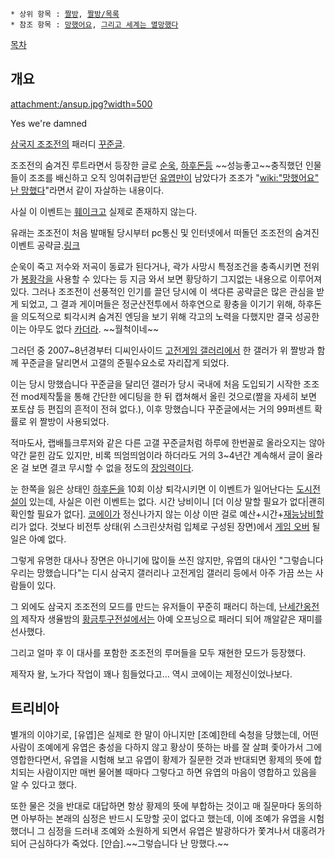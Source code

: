  * 상위 항목 : [[짤방]], [[짤방/목록]]
 * 참조 항목 : [[망했어요]], [[그리고 세계는 멸망했다]]

[[목차]]

== 개요 ==

attachment:/ansup.jpg?width=500

Yes we're damned

[[삼국지 조조전]]의 패러디 [[꾸준글]].

조조전의 숨겨진 루트라면서 등장한 글로 [[순욱]], [[하후돈]]등 ~~성능좋고~~충직했던 인물들이 조조를 배신하고 오직 잉여취급받던 [[유엽]]만이 남았다가 조조가 "[[wiki:"망했어요" 난 망했다]]"라면서 같이 자살하는 내용이다.

사실 이 이벤트는 [[훼이크]]고 실제로 존재하지 않는다.

유래는 조조전이 처음 발매될 당시부터 pc통신 및 인터넷에서 떠돌던 조조전의 숨겨진 이벤트 공략글.[http://leon2.tistory.com/m/post/543 링크]

순욱이 죽고 저수와 저곡이 동료가 된다거나, 곽가 사망시 특정조건을 충족시키면 전위가 [[봉황각]]을 사용할 수 있다는 등 지금 와서 보면 황당하기 그지없는 내용으로 이루어져 있다. 그러나 조조전이 선풍적인 인기를 끌던 당시에 이 색다른 공략글은 많은 관심을 받게 되었고, 그 결과 게이머들은 정군산전투에서 하후연으로 황충을 이기기 위해, 하후돈을 의도적으로 퇴각시켜 숨겨진 엔딩을 보기 위해 각고의 노력을 다했지만 결국 성공한 이는 아무도 없다 [[카더라]]. ~~월척이네~~

그러던 중 2007~8년경부터 디씨인사이드 [[고전게임 갤러리]]에서 한 갤러가 위 짤방과 함께 꾸준글을 달리면서 고갤의 준필수요소로 자리잡게 되었다.

이는 당시 망했습니다 꾸준글을 달리던 갤러가 당시 국내에 처음 도입되기 시작한 조조전 mod제작툴을 통해 간단한 에디팅을 한 뒤 캡쳐해서 올린 것으로(짤을 자세히 보면 포토샵 등 편집의 흔적이 전혀 없다.), 이후 망했습니다 꾸준글에서는 거의 99퍼센트 확률로 위 짤방이 사용되었다.

적마도사, 랩배틀크루저와 같은 다른 고갤 꾸준글처럼 하루에 한번꼴로 올라오지는 않아 약간 묻힌 감도 있지만, 비록 띄엄띄엄이라 하더라도 거의 3~4년간 계속해서 글이 올라온 걸 보면 결코 무시할 수 없을 정도의 [[장잉력]]이다.

눈 한쪽을 잃은 상태인 [[하후돈]]을 10회 이상 퇴각시키면 이 이벤트가 일어난다는 [[도시전설]]이 있는데, 사실은 이런 이벤트는 없다. 시간 낭비이니 [더 이상 말할 필요가 없다|괜히 확인할 필요가 없다]. [[코에이]]가 정신나가지 않는 이상 이딴 걸로 예산+시간+[[재능낭비]]할 리가 없다. 것보다 비전투 상태(위 스크린샷처럼 입체로 구성된 장면)에서 [[게임 오버]] 될 일은 아예 없다.

그렇게 유명한 대사나 장면은 아니기에 많이들 쓰진 않지만, 유엽의 대사인 "그렇습니다 우리는 망했습니다"는 디시 삼국지 갤러리나 고전게임 갤러리 등에서 아주 가끔 쓰는 사람들이 있다. 

그 외에도 삼국지 조조전의 모드를 만드는 유저들이 꾸준히 패러디 하는데, [[난세간옹전]]의 제작자 생율밤의 [[황금투구전설]]에서는 아예 오프닝으로 패러디 되어 깨알같은 재미를 선사했다.

그리고 얼마 후 이 대사를 포함한 조조전의 루머들을 모두 재현한 모드가 등장했다.

제작자 왈, 노가다 작업이 꽤나 힘들었다고... 역시 코에이는 제정신이었나보다.

== 트리비아 ==

별개의 이야기로, [유엽]은 실제로 한 말이 아니지만 [조예]한테 숙청을 당했는데, 어떤 사람이 조예에게 유엽은 충성을 다하지 않고 황상이 뜻하는 바를 잘 살펴 좇아가서 그에 영합한다면서, 유엽을 시험해 보고 유엽이 황제가 질문한 것과 반대되면 황제의 뜻에 합치되는 사람이지만 매번 물어볼 때마다 그렇다고 하면 유엽의 마음이 영합하고 있음을 알 수 있다고 했다.

또한 물은 것을 반대로 대답하면 항상 황제의 뜻에 부합하는 것이고 매 질문마다 동의하면 아부하는 본래의 심정은 반드시 도망할 곳이 없다고 했는데, 이에 조예가 유엽을 시험했더니 그 심정을 드러내 조예와 소원하게 되면서 유엽은 발광하다가 쫓겨나서 대홍려가 되어 근심하다가 죽었다. [안습].~~그렇습니다 난 망했다.~~ 
